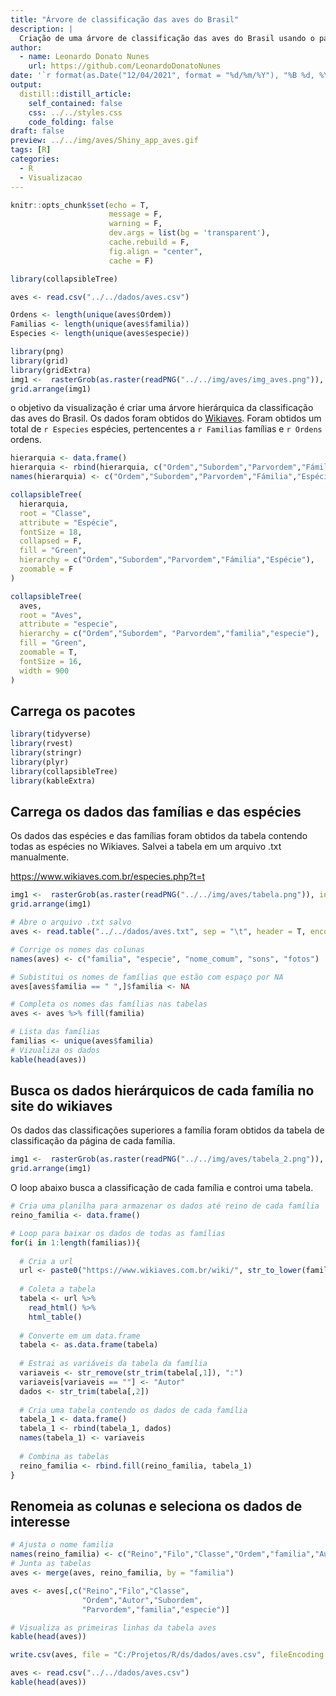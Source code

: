 ```yaml
---
title: "Árvore de classificação das aves do Brasil"
description: |
  Criação de uma árvore de classificação das aves do Brasil usando o pacote collapsibleTree
author:
  - name: Leonardo Donato Nunes
    url: https://github.com/LeonardoDonatoNunes
date: '`r format(as.Date("12/04/2021", format = "%d/%m/%Y"), "%B %d, %Y")`'
output:
  distill::distill_article:
    self_contained: false
    css: ../../styles.css
    code_folding: false
draft: false
preview: ../../img/aves/Shiny_app_aves.gif
tags: [R]
categories:
  - R
  - Visualizacao
---
```



```r
knitr::opts_chunk$set(echo = T,
                      message = F, 
                      warning = F, 
                      dev.args = list(bg = 'transparent'),
                      cache.rebuild = F,
                      fig.align = "center",
                      cache = F)
```


```r
library(collapsibleTree)
```

```r
aves <- read.csv("../../dados/aves.csv")

Ordens <- length(unique(aves$Ordem))
Familias <- length(unique(aves$familia))
Especies <- length(unique(aves$especie))

```




```r
library(png)
library(grid)
library(gridExtra)
img1 <-  rasterGrob(as.raster(readPNG("../../img/aves/img_aves.png")), interpolate = FALSE)
grid.arrange(img1)
```


o objetivo da visualização é criar uma árvore hierárquica da classificação das aves do Brasil. Os dados foram obtidos do [Wikiaves](https://www.wikiaves.com.br/index.php). Foram obtidos um total de `r Especies` espécies, pertencentes a `r Familias` famílias e `r Ordens` ordens.


```r

hierarquia <- data.frame()
hierarquia <- rbind(hierarquia, c("Ordem","Subordem","Parvordem","Fámilia","Espécie"))
names(hierarquia) <- c("Ordem","Subordem","Parvordem","Fámilia","Espécie")

collapsibleTree(
  hierarquia,
  root = "Classe",
  attribute = "Espécie",
  fontSize = 18,
  collapsed = F, 
  fill = "Green",
  hierarchy = c("Ordem","Subordem","Parvordem","Fámilia","Espécie"), 
  zoomable = F
)
```
 
 
 
```r
collapsibleTree(
  aves,
  root = "Aves",
  attribute = "especie",
  hierarchy = c("Ordem","Subordem", "Parvordem","familia","especie"),
  fill = "Green",
  zoomable = T,
  fontSize = 16, 
  width = 900 
)
```

## Carrega os pacotes

```r
library(tidyverse)
library(rvest)
library(stringr)
library(plyr)
library(collapsibleTree)
library(kableExtra)
```

## Carrega os dados das famílias e das espécies 

Os dados das espécies e das famílias foram obtidos da tabela contendo todas as espécies no Wikiaves. Salvei a tabela em um arquivo .txt manualmente. 

[https://www.wikiaves.com.br/especies.php?t=t](https://www.wikiaves.com.br/especies.php?t=t)


```r

img1 <-  rasterGrob(as.raster(readPNG("../../img/aves/tabela.png")), interpolate = FALSE)
grid.arrange(img1)
```


```r
# Abre o arquivo .txt salvo
aves <- read.table("../../dados/aves.txt", sep = "\t", header = T, encoding = "utf-8")

# Corrige os nomes das colunas
names(aves) <- c("familia", "especie", "nome_comum", "sons", "fotos")

# Subistitui os nomes de famílias que estão com espaço por NA
aves[aves$familia == " ",]$familia <- NA

# Completa os nomes das famílias nas tabelas
aves <- aves %>% fill(familia)

# Lista das famílias
familias <- unique(aves$familia)
# Vizualiza os dados
kable(head(aves))

```

## Busca os dados hierárquicos de cada família no site do wikiaves

Os dados das classificações superiores a família foram obtidos da tabela de classificação da página de cada família.

```r

img1 <-  rasterGrob(as.raster(readPNG("../../img/aves/tabela_2.png")), interpolate = FALSE)
grid.arrange(img1)
```

O loop abaixo busca a classificação de cada família e controi uma tabela.

```r
# Cria uma planilha para armazenar os dados até reino de cada família
reino_familia <- data.frame()

# Loop para baixar os dados de todas as famílias
for(i in 1:length(familias)){
  
  # Cria a url
  url <- paste0("https://www.wikiaves.com.br/wiki/", str_to_lower(familias[i]))
  
  # Coleta a tabela
  tabela <- url %>% 
    read_html() %>%
    html_table()
  
  # Converte em um data.frame
  tabela <- as.data.frame(tabela)
  
  # Estrai as variáveis da tabela da família
  variaveis <- str_remove(str_trim(tabela[,1]), ":")
  variaveis[variaveis == ""] <- "Autor"
  dados <- str_trim(tabela[,2])
  
  # Cria uma tabela contendo os dados de cada família 
  tabela_1 <- data.frame()
  tabela_1 <- rbind(tabela_1, dados)
  names(tabela_1) <- variaveis
  
  # Combina as tabelas
  reino_familia <- rbind.fill(reino_familia, tabela_1)
}
```


## Renomeia as colunas e seleciona os dados de interesse

```r
# Ajusta o nome familia
names(reino_familia) <- c("Reino","Filo","Classe","Ordem","familia","Autor","Subordem","Parvordem")
# Junta as tabelas
aves <- merge(aves, reino_familia, by = "familia")

aves <- aves[,c("Reino","Filo","Classe",
                "Ordem","Autor","Subordem",
                "Parvordem","familia","especie")]

# Visualiza as primeiras linhas da tabela aves
kable(head(aves))
```

```r
write.csv(aves, file = "C:/Projetos/R/ds/dados/aves.csv", fileEncoding = "utf-8", row.names = F)
```

```r
aves <- read.csv("../../dados/aves.csv")
kable(head(aves))
```


